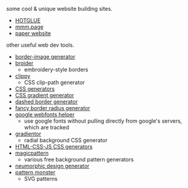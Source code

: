 
some cool & unique website building sites.

- [HOTGLUE](https://hotglue.me/)
- [mmm.page](https://mmm.page/)
- [paper website](https://paperwebsite.com/)

other useful web dev tools.

- [border-image generator](https://developer.mozilla.org/en-US/docs/Web/CSS/CSS_backgrounds_and_borders/Border-image_generator)
- [broider](https://maxbittker.github.io/broider/)
  - embroidery-style borders
- [clippy](https://bennettfeely.com/clippy/)
  - CSS clip-path generator
- [CSS generators](https://css-generators.com/)
- [CSS gradient generator](https://cssgradient.io/)
- [dashed border generator](https://kovart.github.io/dashed-border-generator/)
- [fancy border radius generator](https://9elements.github.io/fancy-border-radius/)
- [google webfonts helper](https://gwfh.mranftl.com/fonts)
  - use google fonts without pulling directly from google's servers, which are tracked
- [gradientor](https://gradientor.app/)
  - radial background CSS generator
- [HTML-CSS-JS CSS generators](https://html-css-js.com/css/generator/)
- [magicpattern](https://www.magicpattern.design/)
  - various free background pattern generators
- [neumorphic design generator](https://neumorphism.io/)
- [pattern monster](https://pattern.monster/)
  - SVG patterns
